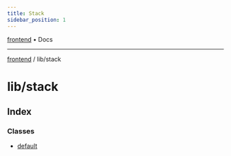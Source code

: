 ```yaml
---
title: Stack
sidebar_position: 1
---
```


[frontend](./stack/../..) • Docs

***

[frontend](./stack/../..) / lib/stack

# lib/stack

## Index

### Classes

- [default](./stack/classes/default)
